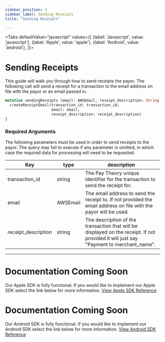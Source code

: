 ```yaml
---
sidebar_position: 4
sidebar_label: Sending Receipts
title: "Sending Receipts"

---
```



<Tabs
  defaultValue="javascript"
  values={[
    {label: 'Javascript', value: 'javascript'},
    {label: 'Apple', value: 'apple'},
    {label: 'Android', value: 'android'},
  ]}>
  <TabItem value="javascript">

# Sending Receipts
This guide will walk you through how to send receipts the payor. The following call will send a receipt for a transaction to the email address on file with the payor or an email passed in. 

```graphql
mutation sendingReceipts (email: AWSEmail, receipt_description: String, transaction_id: String!) {
  createReceiptEmail(transaction_id: transaction_id, 
                     email: email,
                     receipt_description: receipt_description)
}

```

### Required Arguments
The following parameters must be used in order to send receipts to the payor. The query may fail to execute if any parameter is omitted, in which case the required data for processing will need to be requested.

|Key                |type         |       description                     |
|-------------------|-------------|---------------------------------------|     
|transaction_id       |string     |The Pay Theory unique identifier for the transaction to send the receipt for. |
|email       | AWSEmail    | The email address to send the receipt to. If not provided the email address on file with the payor will be used.|
|receipt_description       |string | The description of the transaction that will be displayed on the receipt. If not provided it will just say "Payment to merchant_name".|


***


</TabItem>
  <TabItem value="apple">

# Documentation Coming Soon
Our Apple SDK is fully functional. If you would like to implement our Apple SDK select the link below for more information.
<a href= "../../../sdk/apple/MAIN" class="button button--primary button--md">View Apple SDK Reference</a>

  </TabItem>

  <TabItem value="android">

# Documentation Coming Soon
Our Android SDK is fully functional. If you would like to implement our Android SDK select the link below for more information.
<a href= "../../../sdk/android/MAIN" class="button button--primary button--md">View Android SDK Reference</a>

  </TabItem>

</Tabs>